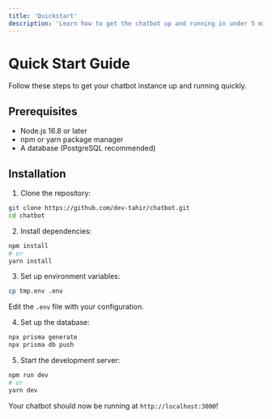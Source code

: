```yaml
---
title: 'Quickstart'
description: 'Learn how to get the chatbot up and running in under 5 minutes'
---
```


# Quick Start Guide

Follow these steps to get your chatbot instance up and running quickly.

## Prerequisites

- Node.js 16.8 or later
- npm or yarn package manager
- A database (PostgreSQL recommended)

## Installation

1. Clone the repository:
```bash
git clone https://github.com/dev-tahir/chatbot.git
cd chatbot
```

2. Install dependencies:
```bash
npm install
# or
yarn install
```

3. Set up environment variables:
```bash
cp tmp.env .env
```
Edit the `.env` file with your configuration.

4. Set up the database:
```bash
npx prisma generate
npx prisma db push
```

5. Start the development server:
```bash
npm run dev
# or
yarn dev
```

Your chatbot should now be running at `http://localhost:3000`!
